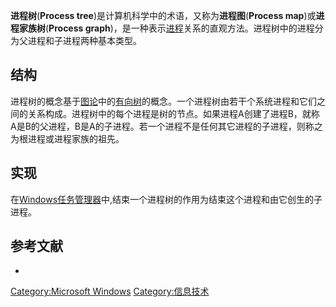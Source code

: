 '''进程树'''('''Process tree''')是计算机科学中的术语，又称为'''进程图'''('''Process map''')或'''进程家族树'''('''Process graph''')，是一种表示[[进程|进程]]关系的直观方法。进程树中的进程分为父进程和子进程两种基本类型。

==结构==
进程树的概念基于[[图论|图论]]中的[[树_(图论)|有向树]]的概念。一个进程树由若干个系统进程和它们之间的关系构成。进程树中的每个进程是树的节点。如果进程A创建了进程B，就称A是B的父进程，B是A的子进程。若一个进程不是任何其它进程的子进程，则称之为根进程或进程家族的祖先。

==实现==
在[[Windows|Windows]][[任务管理器|任务管理器]]中,结束一个进程树的作用为结束这个进程和由它创生的子进程。

== 参考文献 ==
{{Reflist}}
{{ReflistH}}
* {{cite book |title = 操作系统教程 |author1 = 曾平 |author2 = 郑鹏 |author3 = 金晶 |publisher = 清华大学出版社 |year = 2005年 |page = 第29页 }}
{{ReflistF}}

[[Category:Microsoft_Windows|Category:Microsoft Windows]]
[[Category:信息技术|Category:信息技术]]